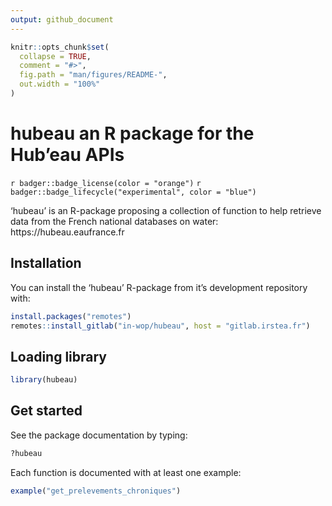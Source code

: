 ```yaml
---
output: github_document
---
```


<!-- README.md is generated from README.Rmd. Please edit that file -->

```r
knitr::opts_chunk$set(
  collapse = TRUE,
  comment = "#>",
  fig.path = "man/figures/README-",
  out.width = "100%"
)
```

# hubeau an R package for the Hub'eau APIs

<!-- badges: start -->
`r badger::badge_license(color = "orange")`
`r badger::badge_lifecycle("experimental", color = "blue")`
<!-- badges: end -->

'hubeau' is an R-package proposing a collection of function to help retrieve data from the French national databases on water: https://hubeau.eaufrance.fr

## Installation

You can install the 'hubeau' R-package from it's development repository with:

``` r
install.packages("remotes")
remotes::install_gitlab("in-wop/hubeau", host = "gitlab.irstea.fr")
```

## Loading library

```r
library(hubeau)
```

## Get started

See the package documentation by typing:


```r
?hubeau
```

Each function is documented with at least one example: 

```r
example("get_prelevements_chroniques")
```


